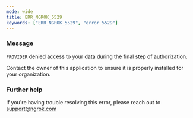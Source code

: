 ```yaml
---
mode: wide
title: ERR_NGROK_5529
keywords: ["ERR_NGROK_5529", "error 5529"]
---
```


### Message

`PROVIDER` denied access to your data during the final step of authorization.

Contact the owner of this application to ensure it is properly installed for your organization.

### Further help

If you're having trouble resolving this error, please reach out to [support@ngrok.com](mailto:support@ngrok.com?subject=Help%20with%20ERR_NGROK_5529)
